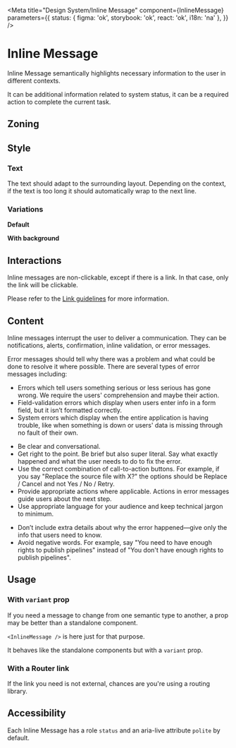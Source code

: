
<Meta
	title="Design System/Inline Message"
	component={InlineMessage}
	parameters={{
		status: { figma: 'ok', storybook: 'ok', react: 'ok', i18n: 'na' },
	}}
/>

# Inline Message

Inline Message semantically highlights necessary information to the user in different contexts.

It can be additional information related to system status, it can be a required action to complete the current task.

## Zoning

<FigmaImage
	src="https://www.figma.com/file/qc8oUSyVJM67gSsbTShftt/%F0%9F%93%90-Zoning?node-id=12%3A96"
	alt="zoning image for inline messages"
/>

## Style

### Text

The text should adapt to the surrounding layout. Depending on the context, if the text is too long it should automatically wrap to the next line.

### Variations

**Default**

<Canvas>
	<Story story={Stories.DefaultDemo} />
</Canvas>

**With background**

<Canvas>
	<Story story={Stories.BackgroundDemo} />
</Canvas>

## Interactions

Inline messages are non-clickable, except if there is a link. In that case, only the link will be clickable.

Please refer to the [Link guidelines](/docs/components-link--default) for more information.

## Content

Inline messages interrupt the user to deliver a communication. They can be notifications, alerts, confirmation, inline validation, or error messages.

Error messages should tell why there was a problem and what could be done to resolve it where possible. There are several types of error messages including:

<ul>
	<li>
		Errors which tell users something serious or less serious has gone wrong. We require the users'
		comprehension and maybe their action.
	</li>
	<li>
		Field-validation errors which display when users enter info in a form field, but it isn’t
		formatted correctly.
	</li>
	<li>
		System errors which display when the entire application is having trouble, like when something
		is down or users' data is missing through no fault of their own.
	</li>
</ul>
<Use>
	<Use.Do>
		<ul>
			<li>Be clear and conversational.</li>
			<li>
				Get right to the point. Be brief but also super literal. Say what exactly happened and what
				the user needs to do to fix the error.
			</li>
			<li>
				Use the correct combination of call-to-action buttons. For example, if you say "Replace the
				source file with X?" the options should be Replace / Cancel and not Yes / No / Retry.
			</li>
			<li>
				Provide appropriate actions where applicable. Actions in error messages guide users about
				the next step.
			</li>
			<li>Use appropriate language for your audience and keep technical jargon to minimum.</li>
		</ul>
	</Use.Do>
	<Use.Dont>
		<ul>
			<li>
				Don’t include extra details about why the error happened—give only the info that users need
				to know.
			</li>
			<li>
				Avoid negative words. For example, say "You need to have enough rights to publish pipelines"
				instead of "You don't have enough rights to publish pipelines".
			</li>
		</ul>
	</Use.Dont>
</Use>

## Usage

### With `variant` prop

If you need a message to change from one semantic type to another, a prop may be better than a standalone component.

`<InlineMessage />` is here just for that purpose.

<Canvas>
	<Story story={Stories.Variant} name="basic" />
</Canvas>

It behaves like the standalone components but with a `variant` prop.

<ArgsTable story="basic" />

### With a Router link

If the link you need is not external, chances are you're using a routing library.

<Canvas>
	<Story story={Stories.WithRouterLink} />
</Canvas>

## Accessibility

Each Inline Message has a role `status` and an aria-live attribute `polite` by default.
